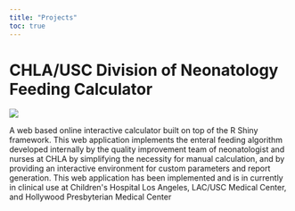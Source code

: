 ```yaml
---
title: "Projects"
toc: true
---
```


# CHLA/USC Division of Neonatology Feeding Calculator

[![](media/shiny-feeding-calc-image.jpg)](https://nicu.shinyapps.io/feedingcalc/)

A web based online interactive calculator built on top of the R Shiny framework. This web application implements the enteral feeding algorithm developed internally by the quality improvement team of neonatologist and nurses at CHLA by simplifying the necessity for manual calculation, and by providing an interactive environment for custom parameters and report generation. This web application has been implemented and is in currently in clinical use at Children\'s Hospital Los Angeles, LAC/USC Medical Center, and Hollywood Presbyterian Medical Center
